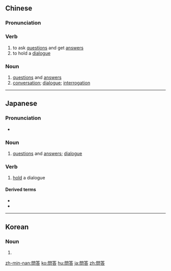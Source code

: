 {{also|问答}}
==Chinese==
{{zh-forms|s=问答}}

===Pronunciation===
{{zh-pron
|m=wèndá
|c=man6 daap3
|h=pfs=mun-tap
|mn=būn-tap/zz:mūi-tap
|cat=v,n
}}

===Verb===
{{zh-verb}}

# to ask [[question]]s and get [[answer]]s
# to hold a [[dialogue]]

===Noun===
{{zh-noun}}

# [[questions]] and [[answers]]
# [[conversation]]; [[dialogue]]; [[interrogation]]

{{zh-cat|Advanced}}

----

==Japanese==
{{ja-kanjitab|もん|とう|k2=どう|yomi=o}}

===Pronunciation===
* {{ja-pron|もんどう|yomi=o}}

===Noun===
{{ja-noun|もんどう}}

# [[questions]] and [[answers]]; [[dialogue]]

===Verb===
{{ja-verb-suru|tr=both|もんどう}}

# [[hold]] a dialogue

====Derived terms====
* {{l|ja|禅問答}}
* {{l|ja|問答無用}}
----
==Korean==
{{ko-hanjatab}}

===Noun===
{{ko-noun|hj|hangeul=문답}}

# {{hanja form of|문답}}

[[zh-min-nan:問答]]
[[ko:問答]]
[[hu:問答]]
[[ja:問答]]
[[zh:問答]]